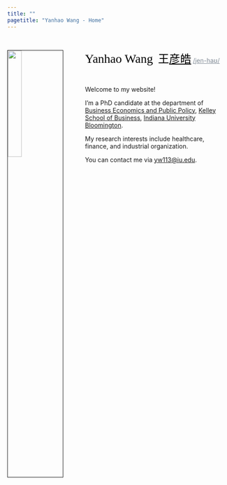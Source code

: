 ```yaml
---
title: ""
pagetitle: "Yanhao Wang - Home"
---
```


<br>

<link rel="stylesheet" href="style.css" type="text/css">

<img src="images/KSB_YanhaoWang_2018Fall_compact.jpg" style="width:25%; border:1px solid; margin-left: 0px; margin-right: 50px" align="left">

<span style="color:Black; font-size: 21pt; font-family:'Georgia'" >Yanhao Wang</span> &nbsp; <span style="color:Black; font-size: 19pt; font-family:'STFangsong'" >王<u>彦皓</u></span> <a href="https://www.chinesenamesinenglish.com/wiki/Yanhao" style="color:rgb(128,139,150)"> /jen-haʊ/ </a>

<br>

Welcome to my website!

I'm a PhD candidate at the department of [Business Economics and Public Policy](https://kelley.iu.edu/faculty-research/departments/business-economics-public-policy/index.cshtml), [Kelley School of Business](https://kelley.iu.edu/), [Indiana University Bloomington](https://indiana.edu/).

<!-- I earned my Bachelor degree in Finance and Master's degree in Economics from [Antai College of Economics and Management](http://www.acem.sjtu.edu.cn/), [Shanghai Jiao Tong University](https://www.sjtu.edu.cn/). I was also an exchange student at [Smith School of Business](https://smith.queensu.ca/index.php), [Queen's University](https://www.queensu.ca/). -->

My research interests include healthcare, finance, and industrial organization. 

<!-- My CV is available [here](files/cv/CV_YanhaoWang_May2019.pdf). -->

You can contact me via [yw113@iu.edu](yw113@iu.edu).